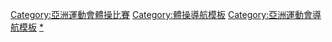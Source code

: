 {{Navbox
|name = 亞洲運動會體操比賽
|title = [[亞洲運動會體操比賽]]
|listclass = hlist

|imageleft = [[Image:Gymnastics (artistic) pictogram.svg|50px]]
|image = [[Image:Gymnastics (rhythmic) pictogram.svg|50px]]
|list1 =
* [[1974年亞洲運動會體操比賽|1974]]
* [[1978年亞洲運動會體操比賽|1978]]
* [[1982年亞洲運動會體操比賽|1982]]
* [[1986年亞洲運動會體操比賽|1986]]
* [[1990年亞洲運動會體操比賽|1990]]
* [[1994年亞洲運動會體操比賽|1994]]
* [[1998年亞洲運動會體操比賽|1998]]
* [[2002年亞洲運動會體操比賽|2002]]
* [[2006年亞洲運動會體操比賽|2006]]
* [[2010年亞洲運動會體操比賽|2010]]
* [[2014年亞洲運動會體操比賽|2014]]
* [[2018年亞洲運動會體操比賽|2018]]

}}<includeonly>[[Category:亞洲運動會體操比賽]]</includeonly><noinclude>
[[Category:體操導航模板]]
[[Category:亞洲運動會導航模板]]
[[Category:亞洲運動會體操比賽|*]]
</noinclude>